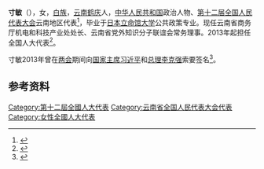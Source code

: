 '''寸敏'''（{{bd|1971年||}}），女，[[白族|白族]]，[[云南|云南]][[鹤庆|鹤庆]]人，[[中华人民共和国|中华人民共和国]]政治人物、[[第十二届全国人民代表大会|第十二届全国人民代表大会]]云南地区代表<ref>{{cite web|author=新华网|title=第十一届全国人大代表|url=http://news.xinhuanet.com/ziliao/2008-03/03/content_7708230.htm?node=36628|publisher=新华网|accessdate=2014-01-07|archive-date=2014-01-10|archive-url=https://web.archive.org/web/20140110211415/http://news.xinhuanet.com/ziliao/2008-03/03/content_7708230.htm?node=36628|dead-url=no}}</ref>，毕业于[[日本立命馆大学|日本立命馆大学]]公共政策专业。现任云南省商务厅机电和科技产业处处长、云南省党外知识分子联谊会常务理事。2013年起担任全国人大代表<ref>{{cite web|title=全国人大代表信息-寸敏|url=http://210.82.31.1:8084/delegate/viewDelegate.action?dbid=200812232216|publisher=全国人大网|accessdate=2015-03-14|archive-url=https://web.archive.org/web/20150402133556/http://www.npc.gov.cn/delegate/viewDelegate.action?dbid=200812232216|archive-date=2015-04-02|dead-url=yes}}</ref>。

寸敏2013年曾在[[两会|两会]]期间向[[中华人民共和国国家主席|国家主席]][[习近平|习近平]]和[[中华人民共和国总理|总理]][[李克强|李克强]]索要签名<ref>{{cite news|title=走迷宫与求签名|url=http://news.takungpao.com/paper/q/2013/0315/1491888.html|accessdate=2015-03-14|newspaper=[[大公报|大公报]]|date=2013-03-15|archive-date=2018-10-01|archive-url=https://web.archive.org/web/20181001013728/http://news.takungpao.com/paper/q/2013/0315/1491888.html|dead-url=no}}</ref>。

== 参考资料 ==
{{reflist}}
{{中国政治人物小作品}}

[[Category:第十二屆全國人大代表|Category:第十二屆全國人大代表]]
[[Category:云南省全国人民代表大会代表|Category:云南省全国人民代表大会代表]]
[[Category:女性全國人大代表|Category:女性全國人大代表]]